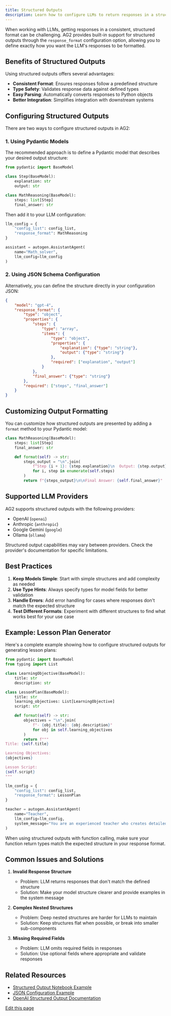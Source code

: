 ```yaml
---
title: Structured Outputs
description: Learn how to configure LLMs to return responses in a structured format using AG2's response_format configuration.
---
```


When working with LLMs, getting responses in a consistent, structured format can be challenging. AG2 provides built-in support for structured outputs through the `response_format` configuration option, allowing you to define exactly how you want the LLM's responses to be formatted.

## Benefits of Structured Outputs

Using structured outputs offers several advantages:

- **Consistent Format**: Ensures responses follow a predefined structure
- **Type Safety**: Validates response data against defined types
- **Easy Parsing**: Automatically converts responses to Python objects
- **Better Integration**: Simplifies integration with downstream systems

## Configuring Structured Outputs

There are two ways to configure structured outputs in AG2:

### 1. Using Pydantic Models

The recommended approach is to define a Pydantic model that describes your desired output structure:

```python
from pydantic import BaseModel

class Step(BaseModel):
    explanation: str
    output: str

class MathReasoning(BaseModel):
    steps: list[Step]
    final_answer: str
```

Then add it to your LLM configuration:

```python
llm_config = {
    "config_list": config_list,
    "response_format": MathReasoning
}

assistant = autogen.AssistantAgent(
    name="Math_solver",
    llm_config=llm_config
)
```

### 2. Using JSON Schema Configuration

Alternatively, you can define the structure directly in your configuration JSON:

```json
{
    "model": "gpt-4",
    "response_format": {
        "type": "object",
        "properties": {
            "steps": {
                "type": "array",
                "items": {
                    "type": "object",
                    "properties": {
                        "explanation": {"type": "string"},
                        "output": {"type": "string"}
                    },
                    "required": ["explanation", "output"]
                }
            },
            "final_answer": {"type": "string"}
        },
        "required": ["steps", "final_answer"]
    }
}
```

## Customizing Output Formatting

You can customize how structured outputs are presented by adding a `format` method to your Pydantic model:

```python
class MathReasoning(BaseModel):
    steps: list[Step]
    final_answer: str

    def format(self) -> str:
        steps_output = "\n".join(
            f"Step {i + 1}: {step.explanation}\n  Output: {step.output}" 
            for i, step in enumerate(self.steps)
        )
        return f"{steps_output}\n\nFinal Answer: {self.final_answer}"
```

## Supported LLM Providers

AG2 supports structured outputs with the following providers:

- OpenAI (`openai`)
- Anthropic (`anthropic`)
- Google Gemini (`google`)
- Ollama (`ollama`)

<Note>
Structured output capabilities may vary between providers. Check the provider's documentation for specific limitations.
</Note>

## Best Practices

1. **Keep Models Simple**: Start with simple structures and add complexity as needed
2. **Use Type Hints**: Always specify types for model fields for better validation
3. **Handle Errors**: Add error handling for cases where responses don't match the expected structure
4. **Test Different Formats**: Experiment with different structures to find what works best for your use case

## Example: Lesson Plan Generator

Here's a complete example showing how to configure structured outputs for generating lesson plans:

```python
from pydantic import BaseModel
from typing import List

class LearningObjective(BaseModel):
    title: str
    description: str

class LessonPlan(BaseModel):
    title: str
    learning_objectives: List[LearningObjective]
    script: str

    def format(self) -> str:
        objectives = "\n".join(
            f"- {obj.title}: {obj.description}"
            for obj in self.learning_objectives
        )
        return f"""
Title: {self.title}

Learning Objectives:
{objectives}

Lesson Script:
{self.script}
"""

llm_config = {
    "config_list": config_list,
    "response_format": LessonPlan
}

teacher = autogen.AssistantAgent(
    name="Teacher",
    llm_config=llm_config,
    system_message="You are an experienced teacher who creates detailed lesson plans."
)
```

<Tip>
When using structured outputs with function calling, make sure your function return types match the expected structure in your response format.
</Tip>

## Common Issues and Solutions

1. **Invalid Response Structure**
   - Problem: LLM returns responses that don't match the defined structure
   - Solution: Make your model structure clearer and provide examples in the system message

2. **Complex Nested Structures**
   - Problem: Deep nested structures are harder for LLMs to maintain
   - Solution: Keep structures flat when possible, or break into smaller sub-components

3. **Missing Required Fields**
   - Problem: LLM omits required fields in responses
   - Solution: Use optional fields where appropriate and validate responses

## Related Resources

- [Structured Output Notebook Example](/docs/use-cases/notebooks/notebooks/agentchat_structured_outputs)
- [JSON Configuration Example](/docs/use-cases/notebooks/notebooks/agentchat_structured_outputs_from_config)
- [OpenAI Structured Output Documentation](https://platform.openai.com/docs/guides/structured-outputs)

<div className="edit-url-container">
    <a className="edit-url" href="https://github.com/ag2ai/ag2/edit/main/website/docs/user-guide/basic-concepts/llm-configuration/structured-outputs.mdx" target='_blank'><Icon icon="pen" iconType="solid" size="13px"/> Edit this page</a>
</div>